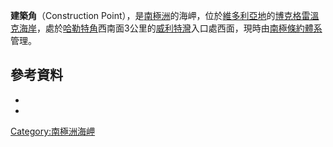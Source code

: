 {{Coord|72|19|S|170|13|E|source:GNIS|display=title}}

'''建築角'''（Construction Point），是[[南極洲|南極洲]]的海岬，位於[[維多利亞地|維多利亞地]]的[[博克格雷溫克海岸|博克格雷溫克海岸]]，處於[[哈勒特角|哈勒特角]]西南面3公里的[[威利特灣|威利特灣]]入口處西面，現時由[[南極條約體系|南極條約體系]]管理。

==參考資料==
*{{cite gnis | type = antarid | id = 3065| name = Construction Point| accessdate = 2011-11-22}}
*{{usgs-gazetteer|id=3065}}

{{DEFAULTSORT:Construction Point}}
[[Category:南極洲海岬|Category:南極洲海岬]]


{{BorchgrevinkCoast-geo-stub}}